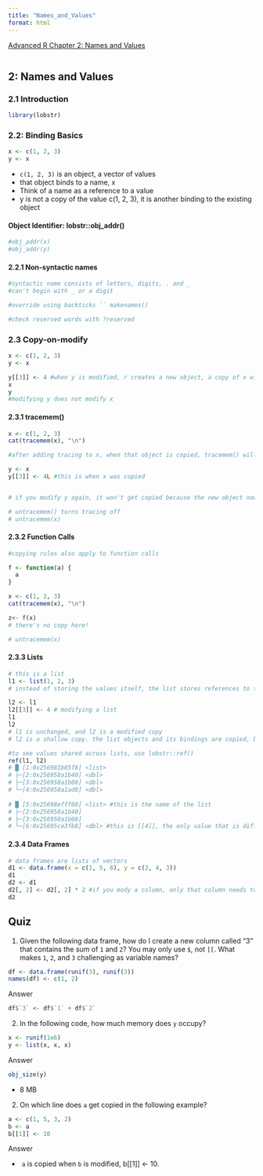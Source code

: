 ```yaml
---
title: "Names_and_Values"
format: html
---
```


[Advanced R Chapter 2: Names and Values](https://adv-r.hadley.nz/names-values.html)

```r

```

## 2: Names and Values

### 2.1 Introduction

```r
library(lobstr)
```

### 2.2: Binding Basics

```r
x <- c(1, 2, 3)
y <- x
```

-   `c(1, 2, 3)` is an object, a vector of values
-   that object binds to a name, x
-   Think of a name as a reference to a value
-   y is not a copy of the value c(1, 2, 3), it is another binding to the existing object

#### Object Identifier: lobstr::obj_addr()

```r
#obj_addr(x)
#obj_addr(y)
```

#### 2.2.1 Non-syntactic names

```r
#syntactic name consists of letters, digits, . and _ 
#can't begin with _ or a digit

#override using backticks `` makenames()

#check reserved words with ?reserved
```

### 2.3 Copy-on-modify

```r
x <- c(1, 2, 3)
y <- x

y[[3]] <- 4 #when y is modified, r creates a new object, a copy of x with a value changed, and rebounds y to that object
x
y
#modifying y does not modify x
```

#### 2.3.1 tracemem()

```r
x <- c(1, 2, 3)
cat(tracemem(x), "\n")

#after adding tracing to x, when that object is copied, tracemem() will print a message telling you which object was copied, its new address, and the sequence of calls

y <- x
y[[3]] <- 4L #this is when x was copied


# if you modify y again, it won't get copied because the new object now only has a single name bound to it, so R applied modify-in-place optimisation

# untracemem() turns tracing off
# untracemem(x)

```

#### 2.3.2 Function Calls

```r
#copying rules also apply to function calls

f <- function(a) {
  a
}

x <- c(1, 2, 3)
cat(tracemem(x), "\n")

z<- f(x)
# there's no copy here!

# untracemem(x)
```

#### 2.3.3 Lists

```r
# this is a list
l1 <- list(1, 2, 3)
# instead of storing the values itself, the list stores references to them

l2 <- l1
l2[[3]] <- 4 # modifying a list
l1
l2
# l1 is unchanged, and l2 is a modified copy
# l2 is a shallow copy. the list objects and its bindings are copied, but the values pointed to by the bindings ase not

#to see values shared across lists, use lobstr::ref()
ref(l1, l2)
# █ [1:0x256981b85f8] <list> 
# ├─[2:0x256958a1b40] <dbl> 
# ├─[3:0x256958a1b08] <dbl> 
# └─[4:0x256958a1ad0] <dbl> 
 
# █ [5:0x25698efff08] <list> #this is the name of the list
# ├─[2:0x256958a1b40] 
# ├─[3:0x256958a1b08] 
# └─[6:0x25695ce3fb8] <dbl> #this is [[4]], the only value that is different
```

#### 2.3.4 Data Frames

```r
# data frames are lists of vectors
d1 <- data.frame(x = c(1, 5, 6), y = c(2, 4, 3))
d1
d2 <- d1
d2[, 2] <- d2[, 2] * 2 #if you mody a column, only that column needs to be modified
d2
```

## Quiz

1.  Given the following data frame, how do I create a new column called “3” that contains the sum of `1` and `2`? You may only use `$`, not `[[`. What makes `1`, `2`, and `3` challenging as variable names?

```r
df <- data.frame(runif(3), runif(3))
names(df) <- c(1, 2)
```

Answer

```r
df$`3` <- df$`1` + df$`2`
```

2.  In the following code, how much memory does `y` occupy?

```r
x <- runif(1e6)
y <- list(x, x, x)
```

Answer

```r
obj_size(y)
```

-   8 MB

2.  On which line does `a` get copied in the following example?

```r
a <- c(1, 5, 3, 2)
b <- a
b[[1]] <- 10
```

Answer

-    `a` is copied when `b` is modified, b\[\[1\]\] \<- 10.
